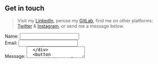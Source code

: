 ## Get in touch

> Visit my <a href="https://www.linkedin.com/in/jackglenn5/" target="_blank">LinkedIn</a>,
 peruse my <a href="https://gitlab.com/jackg627" target="_blank">GitLab</a>,
> find me on other platforms: <a href="https://twitter.com/Jack12658076" target="_blank">Twitter</a>
 & <a href="https://www.instagram.com/jackglenn5/" target="_blank">Instagram</a>, or send me a message below.

<form name="contact" method="POST" data-netlify="true" data-netlify-honeypot="bot-field" style={{ maxWidth: '400px', margin: '0' }}>
 <input type="hidden" name="form-name" value="contact" />
  <div style={{ marginBottom: '1rem' }}>
    <label htmlFor="name" style={{ display: 'block', marginBottom: '0.5rem', fontSize: '1.2rem', fontWeight: 'bold' }}>
      Name:
    </label>
    <input type="text" name="name" required style={{ width: '100%', padding: '0.5rem', backgroundColor: 'lightgrey' }} />
  </div>
  <div style={{ marginBottom: '1rem' }}>
    <label htmlFor="email" style={{ display: 'block', marginBottom: '0.5rem', fontSize: '1.2rem', fontWeight: 'bold' }}>
      Email:
    </label>
    <input type="email" name="email" required style={{ width: '100%', padding: '0.5rem', backgroundColor: 'lightgrey' }} />
  </div>
  <div style={{ marginBottom: '1rem' }}>
    <label htmlFor="message" style={{ display: 'block', marginBottom: '0.5rem', fontSize: '1.2rem', fontWeight: 'bold' }}>
      Message:
    </label>
    <textarea name="message" required style={{ width: '100%', padding: '0.5rem', backgroundColor: 'lightgrey', minHeight: '100px' }} />
  </div>
  <button type="submit" style={{ background: '#f3ab54', color: 'white', padding: '0.5rem 1rem', border: 'none', borderRadius: '4px', fontSize: '1.2rem' }}>
    Send It!
  </button>
</form>
